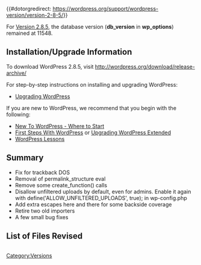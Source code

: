{{#dotorgredirect: https://wordpress.org/support/wordpress-version/version-2-8-5/}}
{{Languages|
{{en|Version 2.8.5}}
{{ja|Version 2.8.5}}
}}

For [[Version_2.8.5|Version 2.8.5]], the database version ('''db_version''' in '''wp_options''') remained at 11548.

==Installation/Upgrade Information==
To download WordPress 2.8.5, visit http://wordpress.org/download/release-archive/

For step-by-step instructions on installing and upgrading WordPress:

* [[Upgrading WordPress]]

If you are new to WordPress, we recommend that you begin with the following:
* [[New To WordPress - Where to Start]]
* [[First Steps With WordPress]] or [[Upgrading WordPress Extended]]
* [[WordPress Lessons]]

== Summary ==
* Fix for trackback DOS
* Removal of permalink_structure eval
* Remove some create_function() calls
* Disallow unfiltered uploads by default, even for admins. Enable it again with define('ALLOW_UNFILTERED_UPLOADS', true); in wp-config.php
* Add extra escapes here and there for some backside coverage
* Retire two old importers
* A few small bug fixes

<!--
== Developer / Power User Stuff ==
*
-->
==List of Files Revised==
<pre>

</pre>

{{Versions}}

[[Category:Versions]]